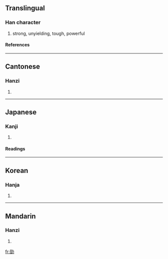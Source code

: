 {{see|劲}}

==Translingual==
===Han character===
{{Han char|rad=力|as=07|sn=9|four=1412<sub>7</sub>|canj=一一大尸 (MMKS)}}
# strong, unyielding, tough, powerful
====References====
{{Han ref|kx=0147.250|dkj=02349|dj=0332.060|hdz=10371.040|uh=52C1|ud=21185|bh=AB6C|bd=43884}}
----
==Cantonese==
===Hanzi===
{{yue-hanzi|jyut=|y=ging6}}
# {{defn|Cantonese}}
----
==Japanese==
===Kanji===
{{ja-kanji|grade=|rs=力07}}
# {{defn|Japanese}} 
====Readings====
{{ja-readings|on=[[けい]] (kei)|kun=[[つよい]] (tsuyoi)}}
----
==Korean==
===Hanja===
{{ko-hanja|hangeul=경|rv=gyeong|mr=kyŏng}}
# {{defn|Korean}}
----
==Mandarin==
===Hanzi===
{{cmn-hanzi|sim=劲|pin=[[jìng]] (jing4)|wg=ching<sup>4</sup>}}
# {{defn|Mandarin}}

[[fr:勁]]
